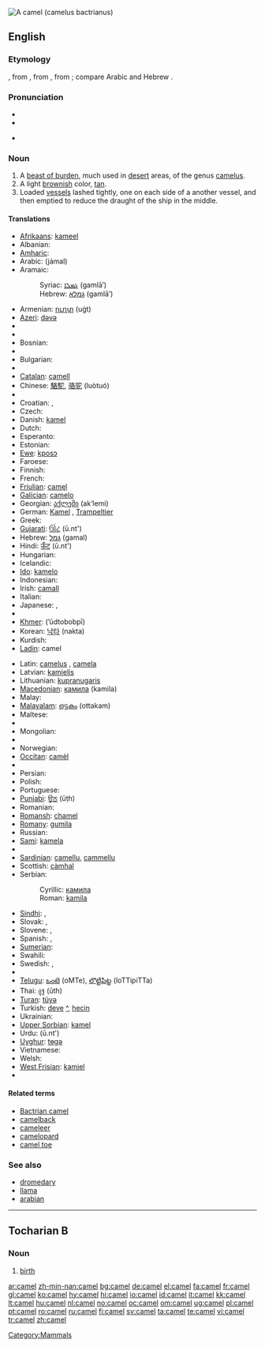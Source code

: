 [[Image:Camel seitlich trabend.jpg|thumb|right|A camel (camelus bactrianus)]]
{{also|camèl|camęl}}
==English==
{{wikipedia}}

===Etymology===
{{etyl|ang}}, from {{etyl|la}} {{term|camelus|lang=la}}, from {{etyl|grc}} {{term|sc=polytonic|κάμηλος|tr=kamēlos|lang=grc}}, from {{proto|Semitic|gamal-}}; compare Arabic {{term|sc=Arab|جمل|tr=jamal|lang=ar}} and Hebrew {{term|sc=Hebr|גמל|tr=gamal|lang=he}}.

===Pronunciation===
* {{IPA|/'kæməl/}}
* {{audio|en-us-camel.ogg|Audio (US)}}

* {{rhymes|æməl}}

===Noun===
{{en-noun}}

# A [[beast of burden]], much used in [[desert]] areas, of the genus [[camelus]].
# A light [[brownish]] color, [[tan]].
# Loaded [[vessel]]s lashed tightly, one on each side of a another vessel, and then emptied to reduce the draught of the ship in the middle.

====Translations====
{{trans-top|beast of burden}}
* [[Afrikaans]]: [[kameel]]
* Albanian: {{t-|sq|deve|f|xs=Albanian}}
* [[Amharic]]: {{t-|am|ግመል|tr=gəmäl|sc=Ethi|xs=Amharic}}
* Arabic: {{Arab|[[جمل]]}} (jámal) {{m}}
* Aramaic:
*: Syriac: [[ܓܡܠܐ]] (gamlā’) {{c}}
*: Hebrew: [[גמלא]] (gamlā’) {{c}}
* Armenian: [[ուղտ]] (uġt)
* [[Azeri]]: [[dəvə]]
* {{trreq|Basque}}
* {{trreq|Bengali}}
* Bosnian: {{t-|bs|kamila|f}}
* {{trreq|Breton}}
* Bulgarian: {{t+|bg|камила|f|tr=kamila|sc=Cyrl}}
* {{trreq|Burmese}}
* [[Catalan]]: [[camell]] {{m}}
* Chinese: [[駱駝]], [[骆驼]] (luòtuó)
* {{trreq|Chuvash}}
* Croatian: {{t-|hr|kamila|f}}, {{t-|hr|deva|f}}
* Czech: {{t-|cs|velbloud|m}}
* Danish: [[kamel]] {{g|Danish}}
* Dutch: {{t+|nl|kameel|m}}
* Esperanto: {{t+|eo|kamelo|xs=Esperanto}}
* Estonian: {{t-|et|kaamel}}
* [[Ewe]]: [[kposɔ]] {{n}}
* Faroese: {{t-|fo|kamelur|m|xs=Faroese}}
* Finnish: {{t+|fi|kameli}}
* French: {{t+|fr|chameau|m}}
* [[Friulian]]: [[camęl]]
* [[Galician]]: [[camelo]] {{m}}
* Georgian: [[აქლემი]] (ak‘lemi)
* German: [[Kamel]] {{n}}, [[Trampeltier]] {{n}}
* Greek: {{t+|el|καμήλα|f|sc=Grek}}
* [[Gujarati]]: [[ઊંટ]] (ū.nt')
* Hebrew: [[גמל]] (gamal) {{m}}
* Hindi: [[ऊँट]] (ū.nt') {{m}}
* Hungarian: {{t+|hu|teve}}
* Icelandic: {{t+|is|úlfaldi|m}}
* [[Ido]]: [[kamelo]]
* Indonesian: {{t+|id|unta|xs=Indonesian}}
* Irish: [[camall]] {{m}}
* Italian: {{t+|it|cammello|m}}
* Japanese: {{t-|ja|駱駝|sc=Jpan}}, {{t-|ja|ラクダ|tr=rakuda|sc=Jpan}}
* {{trreq|Kannada}}
* [[Khmer]]: {{Khmr|[[អូដ្ធបូកពីរ]]}} (’ūdtobobpī)
* Korean: [[낙타]] (nakta)
* Kurdish: {{KUchar|[[حوشتر]]}}
* [[Ladin]]: camel
{{trans-mid}}
* Latin: [[camelus]] {{m}}, [[camela]] {{f}}
* Latvian: [[kamielis]] {{g|Latvian}}
* Lithuanian: [[kupranugaris]] {{g|Lithuanian}}
* [[Macedonian]]: [[камила]] (kamila) {{f}}
* Malay: {{t-|ms|unta|xs=Malay}}
* [[Malayalam]]: [[ഒട്ടകം]] (ottakam)
* Maltese: {{t-|mt|ġemel|m|xs=Maltese}}
* {{trreq|Marathi}}
* Mongolian: {{t-|mn|тэмээ|sc=Cyrl|xs=Mongolian}}
* {{trreq|Nepali}}
* Norwegian: {{t+|no|kamel|m}}
* [[Occitan]]: [[camèl]] {{m}}
* {{trreq|Oriya}}
* Persian: {{t+|fa|شتر|tr=shotor|sc=fa-Arab|xs=Persian}}
* Polish: {{t-|pl|wielbłąd|m}}
* Portuguese: {{t+|pt|camelo|m}}
* [[Punjabi]]: [[ਊਠ]] (ūṭh)
* Romanian: {{t+|ro|cămilă|f}}
* [[Romansh]]: [[chamel]]
* [[Romany]]: [[gumila]] {{f}}
* Russian: {{t+|ru|верблюд|m|tr=v'erbljúd|sc=Cyrl}}
* [[Sami]]: [[kamela]]
* {{trreq|Sanskrit}}
* [[Sardinian]]: [[camellu]], [[cammellu]]
* Scottish: [[càmhal]]
* Serbian:
*: Cyrillic: [[камила#Serbian|камила]] {{f}}
*: Roman: [[kamila#Serbian|kamila]] {{f}}
* [[Sindhi]]: {{SDchar|[[اُٺُ]]}} {{m}}, {{SDchar|[[ڏاچِي]]}} {{m}}
* Slovak: {{t-|sk|ťava|f}}, {{t-|sk|dromedár|m}}
* Slovene: {{t+|sl|kamela|f}}, {{t+|sl|velblod|m}}
* Spanish: {{t+|es|camello|m}}, {{t-|es|dromedario|m}}
* [[Sumerian]]: {{tø|sux|𒄞𒆳𒋛𒄮𒊏𒀭|tr=AM.SI.ḪAR.RA.AN|sc=Xsux|xs=Sumerian}}
* Swahili: {{t-|sw|ngamia|xs=Swahili}}
* Swedish: {{t+|sv|kamel|c}}, {{t+|sv|dromedar|c}}
* {{trreq|Tamil}}
* [[Telugu]]: [[ఒంటె]] (oMTe), [[లొట్టిపిట్ట]] (loTTipiTTa)
* Thai: [[อูฐ]] (ūth)
* [[Turan]]: [[tüyə]]
* Turkish: [[deve]] [[:tr:deve|^]], [[hecin]]
* Ukrainian: {{t-|uk|верблюд|m|tr=verbljud|sc=Cyrl|xs=Ukrainian}}
* [[Upper Sorbian]]: [[kamel]]
* Urdu: {{ur-Arab|[[اونٹ|اُونٹ]]}} (ū.nt') {{g|Urdu}}
* [[Uyghur]]: [[tɵgə]]
* Vietnamese: {{t+|vi|lạc đà|xs=Vietnamese}}
* Welsh: {{t-|cy|camel|m|xs=Welsh}}
* [[West Frisian]]: [[kamiel]] {{c}}
* {{trreq|Yiddish}}
{{trans-bottom}}

====Related terms====
* [[Bactrian camel]]
* [[camelback]]
* [[cameleer]]
* [[camelopard]]
* [[camel toe]]

===See also===
* [[dromedary]]
* [[llama]]
* [[arabian]]

[[Category:Mammals]]

----

==Tocharian B==

===Noun===
{{infl|txb|noun}}

# [[birth]]

[[ar:camel]]
[[zh-min-nan:camel]]
[[bg:camel]]
[[de:camel]]
[[el:camel]]
[[fa:camel]]
[[fr:camel]]
[[gl:camel]]
[[ko:camel]]
[[hy:camel]]
[[hi:camel]]
[[io:camel]]
[[id:camel]]
[[it:camel]]
[[kk:camel]]
[[lt:camel]]
[[hu:camel]]
[[nl:camel]]
[[no:camel]]
[[oc:camel]]
[[om:camel]]
[[ug:camel]]
[[pl:camel]]
[[pt:camel]]
[[ro:camel]]
[[ru:camel]]
[[fi:camel]]
[[sv:camel]]
[[ta:camel]]
[[te:camel]]
[[vi:camel]]
[[tr:camel]]
[[zh:camel]]